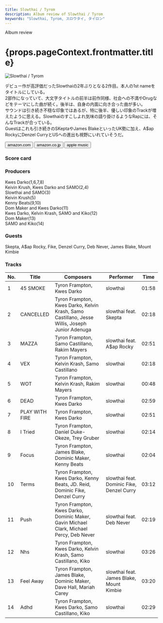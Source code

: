 ```yaml
---
title: Slowthai / Tyrom
description: Album review of Slowthai / Tyrom
keywords: "Slowthai, Tyrom, スロウタイ, タイロン"
---
```






<p className="largeP">Album review</p>
<h1 className="h1--no--margin">{props.pageContext.frontmatter.title}</h1>

<Row  className="image-card-group">
	<Column colMd={"3"} colLg={"4"} noGutterMdLeft="">
       <ImageCard>

![Slowthai / Tyrom](../../images/cd/slowthai2L.jpg)

</ImageCard>
	</Column>
	<Column colMd={"4"} colLg={"8"} noGutterMdLeft="">
		<p>
			デビュー作が高評価だったSlowthaiの2年ぶりとなる2作目。本人の1st nameをタイトルにしている。
			<br/>2部作になっていて、大文字タイトルの前半は前作同様、社会への不満やDrugなどをテーマにした曲が続く。後半は、自身の内面に向き合った曲が多い。
			<br/>サウンドは引き続き不穏な印象ではあるが、特に後半、優しい印象のTrackが増えたように思える。Slowthaiのすこしよれ気味の語り掛けるようなRapには、そんなTrackが合っている。
			<br/>Guestはこれも引き続きのSKeptaやJames BlakeといったUK勢に加え、A$ap RockyにDenzel CurryとUSへの進出も視野にいれていそうだ。
		</p>
		<div>
		  <Button className="button-right-mergin"  href="https://amzn.to/3e6bQpn" kind="primary" size="small" renderIcon={ArrowUpRight24}>
  	    amazon.com
  	  </Button>
  	  <Button className="button-right-mergin"  href="https://amzn.to/3AReb0X" kind="secondary" size="small" renderIcon={ArrowUpRight24}>
  	    amazon.co.jp
  	  </Button>
			<Button className="button-right-mergin"  href="https://geo.music.apple.com/us/album/tyron/1538562860?itsct=music_box_link&itscg=30200&at=11lcug&ct=albums_tyron&ls=1&app=music" kind="tertiary" size="small" renderIcon={ArrowUpRight24}>
  	    apple music
  	  </Button>
			<AdvJS2/>
		</div>
	</Column>
</Row>
<Row >
	<Column colMd={"4"} colLg={"4"} noGutterMdLeft="">
		<div>
		  <h3>Score card</h3>
			<SliderJS1 value="1" />
		  <SliderJS2 value="1" />
			<SliderJS3 value="2" />
		  <SliderJS4 value="9" />
		</div>
	</Column>
	<Column colMd={"8"} colLg={"8"} noGutterMdLeft="">
		<div>
			<h3>Producers</h3>
			<p>
				Kwes Darko(1,6,7,8)
				<br/>Keivin Krush, Kwes Darko and SAMO(2,4)
				<br/>Slowthai and SAMO(3)
				<br/>Keivin Krush(5)
				<br/>Kenny Beats(9,10)
				<br/>Dom Maker and Kwes Darko(11)
				<br/>Kwes Darko, Kelvin Krash, SAMO and Kiko(12)
				<br/>Dom Maker(13)
				<br/>SAMO and Kiko(14)
			</p>
			<h3>Guests</h3>
			<p>
				Skepta, A$ap Rocky, Fike, Denzel Curry, Deb Never, James Blake, Mount Kimbie
			</p>
		</div>
	</Column>
</Row>

<h3>Tracks</h3>

| No. | Title          | Composers                                                                                      | Performer                                 | Time  |
| --- | -------------- | ---------------------------------------------------------------------------------------------- | ----------------------------------------- | ----- |
| 1   | 45 SMOKE       | Tyron Frampton, Kwes Darko                                                                     | slowthai                                  | 01:58 |
| 2   | CANCELLED      | Tyron Frampton, Kwes Darko, Kelvin Krash, Samo Castillano, Jesse Willis, Joseph Junior Adenuga | slowthai feat. Skepta                     | 02:18 |
| 3   | MAZZA          | Tyron Frampton, Samo Castillano, Rakim Mayers                                                  | slowthai feat. A$ap Rocky                 | 02:51 |
| 4   | VEX            | Tyron Frampton, Kelvin Krash, Samo Castillano                                                  | slowthai                                  | 02:18 |
| 5   | WOT            | Tyron Frampton, Kelvin Krash, Rakim Mayers                                                     | slowthai                                  | 00:48 |
| 6   | DEAD           | Tyron Frampton, Kwes Darko                                                                     | slowthai                                  | 02:59 |
| 7   | PLAY WITH FIRE | Tyron Frampton, Kwes Darko                                                                     | slowthai                                  | 02:51 |
| 8   | I Tried        | Tyron Frampton, Daniel Duke-Okeze, Trey Gruber                                                 | slowthai                                  | 02:14 |
| 9   | Focus          | Tyron Frampton, James Blake, Dominic Maker, Kenny Beats                                        | slowthai                                  | 02:04 |
| 10  | Terms          | Tyron Frampton, Kwes Darko, Kenny Beats, JD. Reid, Dominic Fike, Denzel Curry                  | slowthai feat. Dominic Fike, Denzel Curry | 03:12 |
| 11  | Push           | Tyron Frampton, Kwes Darko, Dominic Maker, Gavin Michael Clark, Michael Percy, Deb Never       | slowthai feat. Deb Never                  | 02:19 |
| 12  | Nhs            | Tyron Frampton, Kwes Darko, Kelvin Krash, Samo Castillano, Kiko                                | slowthai                                  | 03:26 |
| 13  | Feel Away      | Tyron Frampton, James Blake, Dominic Maker, Dave Hall, Mariah Carey                            | slowthai feat. James Blake, Mount Kimbie  | 03:20 |
| 14  | Adhd           | Tyron Frampton, Kwes Darko, Samo Castillano, Kiko                                              | slowthai                                  | 02:29 |

<Row>
  <Column colMd={3} colLg={3} noGutterMdLeft>
    <Review1 />
  </Column>
</Row>

<AdvJS3/>